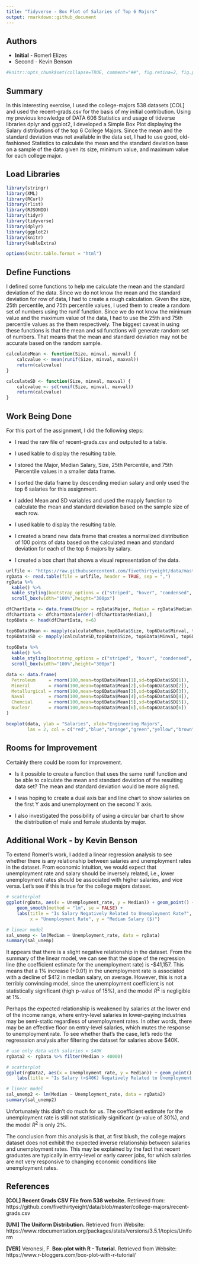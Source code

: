 ---
title: "Tidyverse - Box Plot of Salaries of Top 6 Majors"
output: rmarkdown::github_document 
---

## Authors 

- **Initial** - Romerl Elizes
- Second - Kevin Benson

```{r, echo = FALSE}
#knitr::opts_chunk$set(collapse=TRUE, comment="##", fig.retina=2, fig.path = "./images")
```
## Summary

In this interesting exercise, I used the college-majors 538 datasets [COL] and used the recent-grads.csv for the basis of my initial contribution. Using my previous knowledge of DATA 606 Statistics and usage of tidverse libraries dplyr and ggplot2, I developed a Simple Box Plot displaying the Salary distributions of the top 6 College Majors. Since the mean and the standard deviation was not available in the data set, I had to use good, old-fashioned Statistics to calculate the mean and the standard deviation base on a sample of the data given its size, minimum value, and maximum value for each college major.

## Load Libraries
```{r load-libraries, eval=TRUE, message=FALSE, warning=FALSE}
library(stringr)
library(XML)
library(RCurl)
library(rlist)
library(RJSONIO)
library(tidyr)
library(tidyverse)
library(dplyr)
library(ggplot2)
library(knitr)
library(kableExtra)

options(knitr.table.format = "html")
```

## Define Functions

I defined some functions to help me calculate the mean and the standard deviation of the data. Since we do not know the mean and the standard deviation for row of data, I had to create a rough calculation. Given the size, 25th percentile, and 75th percentile values, I used them to create a random set of numbers using the runif function. Since we do not know the minimum value and the maximum value of the data, I had to use the 25th and 75th percentile values as the them respectively. The biggest caveat in using these functions is that the mean and sd functions will generate random set of numbers. That means that the mean and standard deviation may not be accurate based on the random sample. 
```{r calculateFunctions, eval=TRUE, fig.width = 10, fig.height = 4, message=FALSE, warning=FALSE }
calculateMean <- function(Size, minval, maxval) {
    calcvalue <- mean(runif(Size, minval, maxval))
    return(calcvalue)
}

calculateSD <- function(Size, minval, maxval) {
    calcvalue <- sd(runif(Size, minval, maxval))
    return(calcvalue)
}

```

## Work Being Done

For this part of the assignment, I did the following steps:

- I read the raw file of recent-grads.csv and outputed to a table.

- I used kable to display the resulting table.

- I stored the Major, Median Salary, Size, 25th Percentile, and 75th Percentile values in a smaller data frame.

- I sorted the data frame by descending median salary and only used the top 6 salaries for this assignment.

- I added Mean and SD variables and used the mapply function to calculate the mean and standard deviation based on the sample size of each row.

- I used kable to display the resulting table.

- I created a brand new data frame that creates a normalized distribution of 100 points of data based on the calculated mean and standard deviation for each of the top 6 majors by salary.

- I created a box chart that shows a visual representation of the data.


```{r load-data, eval=TRUE, fig.width = 10, fig.height = 8, message=FALSE, warning=FALSE }
urlfile <- "https://raw.githubusercontent.com/fivethirtyeight/data/master/college-majors/recent-grads.csv"
rgData <- read.table(file = urlfile, header = TRUE, sep = ",")
rgData %>% 
  kable() %>% 
  kable_styling(bootstrap_options = c("striped", "hover", "condensed", "responsive")) %>% 
  scroll_box(width="100%",height="300px")

dfChartData <- data.frame(Major = rgData$Major, Median = rgData$Median, Size = rgData$Sample_size, Minval = rgData$P25th, Maxval = rgData$P75th) #, SD = (((rgData$P75th-rgData$P25th)/2)/(0.67*2)))
dfChartData <- dfChartData[order(-dfChartData$Median),]
top6Data <- head(dfChartData, n=6)

top6Data$Mean <- mapply(calculateMean,top6Data$Size, top6Data$Minval, top6Data$Maxval)
top6Data$SD <- mapply(calculateSD,top6Data$Size, top6Data$Minval, top6Data$Maxval)
  
top6Data %>% 
  kable() %>% 
  kable_styling(bootstrap_options = c("striped", "hover", "condensed", "responsive")) %>% 
  scroll_box(width="100%",height="300px")

data <- data.frame(
  Petroleum     = rnorm(100,mean=top6Data$Mean[1],sd=top6Data$SD[1]),
  Mineral       = rnorm(100,mean=top6Data$Mean[2],sd=top6Data$SD[2]),
  Metallurgical = rnorm(100,mean=top6Data$Mean[3],sd=top6Data$SD[3]),
  Naval         = rnorm(100,mean=top6Data$Mean[4],sd=top6Data$SD[4]),
  Chemcial      = rnorm(100,mean=top6Data$Mean[5],sd=top6Data$SD[5]),
  Nuclear       = rnorm(100,mean=top6Data$Mean[6],sd=top6Data$SD[6])
)

boxplot(data, ylab = "Salaries", xlab="Engineering Majors",
        las = 2, col = c("red","blue","orange","green","yellow","brown"))
```

## Rooms for Improvement

Certainly there could be room for improvement.

- Is it possible to create a function that uses the same runif function and be able to calculate the mean and standard deviation of the resulting data set? The mean and standard deviation would be more aligned.

- I was hoping to create a dual axis bar and line chart to show salaries on the first Y axis and unemployment on the second Y axis.

- I also investigated the possibility of using a circular bar chart to show the distribution of male and female students by major.

## Additional Work - by Kevin Benson

To extend Romerl's work, I added a linear regression analysis to see whether there is any relationship between salaries and unemployment rates in the dataset.  From economic intuition, we would expect that unemployment rate and salary should be inversely related, i.e., lower unemployment rates should be associated with higher salaries, and vice versa.  Let's see if this is true for the college majors dataset.

```{r}
# scatterplot
ggplot(rgData, aes(x = Unemployment_rate, y = Median)) + geom_point() + 
    geom_smooth(method = "lm", se = FALSE) + 
    labs(title = "Is Salary Negatively Related to Unemployment Rate?", 
         x = "Unemployment Rate", y = "Median Salary ($)")

# linear model
sal_unemp <- lm(Median ~ Unemployment_rate, data = rgData)
summary(sal_unemp)
```

It appears that there is a slight negative relationship in the dataset.  From the summary of the linear model, we can see that the slope of the regression line (the coefficient estimate for the unemployment rate) is -$41,157.  This means that a 1% increase (+0.01) in the unemployment rate is associated with a decline of $412 in median salary, on average.  However, this is not a terribly convincing model, since the unemployment coefficient is not statistically significant (high p-value of 15%), and the model $R^2$ is negligible at 1%.

Perhaps the expected relationship is weakened by salaries at the lower end of the income range, where entry-level salaries in lower-paying industries may be semi-static regardless of unemployment rates.  In other words, there may be an effective floor on entry-level salaries, which mutes the response to unemployment rate.  To see whether that's the case, let's redo the regresssion analysis after filtering the dataset for salaries above $40K.  

```{r}
# use only data with salaries > $40K
rgData2 <- rgData %>% filter(Median > 40000)

# scatterplot
ggplot(rgData2, aes(x = Unemployment_rate, y = Median)) + geom_point() + geom_smooth(method = "lm", se = FALSE) + 
    labs(title = "Is Salary (>$40K) Negatively Related to Unemployment Rate?", x = "Unemployment Rate", y = "Median Salary ($)")

# linear model
sal_unemp2 <- lm(Median ~ Unemployment_rate, data = rgData2)
summary(sal_unemp2)
```

Unfortunately this didn't do much for us.  The coefficient estimate for the unemployment rate is still not statistically significant (p-value of 30%), and the model $R^2$ is only 2%.  

The conclusion from this analysis is that, at first blush, the college majors dataset does not exhibit the expected inverse relationship between salaries and unemployment rates.  This may be explained by the fact that recent graduates are typically in entry-level or early career jobs, for which salaries are not very responsive to changing economic conditions like unemployment rates.

## References

**[COL] Recent Grads CSV File from 538 website.** Retrieved from: https://github.com/fivethirtyeight/data/blob/master/college-majors/recent-grads.csv

**[UNI] The Uniform Distribution.** Retrieved from Website: https://www.rdocumentation.org/packages/stats/versions/3.5.1/topics/Uniform

**[VER]** Veronesi, F. **Box-plot with R - Tutorial.** Retrieved from Website: https://www.r-bloggers.com/box-plot-with-r-tutorial/
